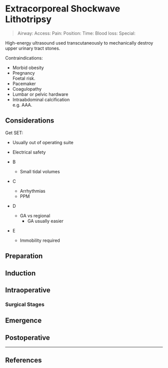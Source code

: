 # Extracorporeal Shockwave Lithotripsy


>Airway: 
>Access: 
>Pain: 
>Position:
>Time: 
>Blood loss:
>Special:

High-energy ultrasound used transcutaneously to mechanically destroy upper urinary tract stones.

Contraindications:

* Morbid obesity
* Pregnancy  
Foetal risk.
* Pacemaker
* Coagulopathy
* Lumbar or pelvic hardware
* Intraabdominal calcification  
e.g. AAA.

## Considerations

Get SET:

* Usually out of operating suite
* Electrical safety

* B
	* Small tidal volumes
* C
	* Arrhythmias
	* PPM
* D
	* GA vs regional
		* GA usually easier
* E
	* Immobility required

## Preparation

## Induction

## Intraoperative

### Surgical Stages

## Emergence

## Postoperative


---

## References
